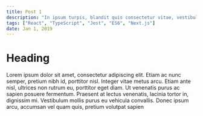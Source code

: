 ```yaml
---
title: Post 1
description: "In ipsum turpis, blandit quis consectetur vitae, vestibulum ac est. Lorem ipsum dolor sit amet"
tags: ["React", "TypeScript", "Jest", "ES6", "Next.js"]
date: Jan 1, 2019
---
```


# Heading

Lorem ipsum dolor sit amet, consectetur adipiscing elit. Etiam ac nunc semper, pretium nibh id, porttitor nisl. Integer vitae metus arcu. Etiam ante nisl, ultrices non rutrum eu, porttitor eget diam. Ut venenatis purus ac sapien posuere fermentum. Praesent at lectus venenatis, lacinia tortor in, dignissim mi. Vestibulum mollis purus eu vehicula convallis. Donec ipsum arcu, accumsan vel quam quis, pretium volutpat sapien
